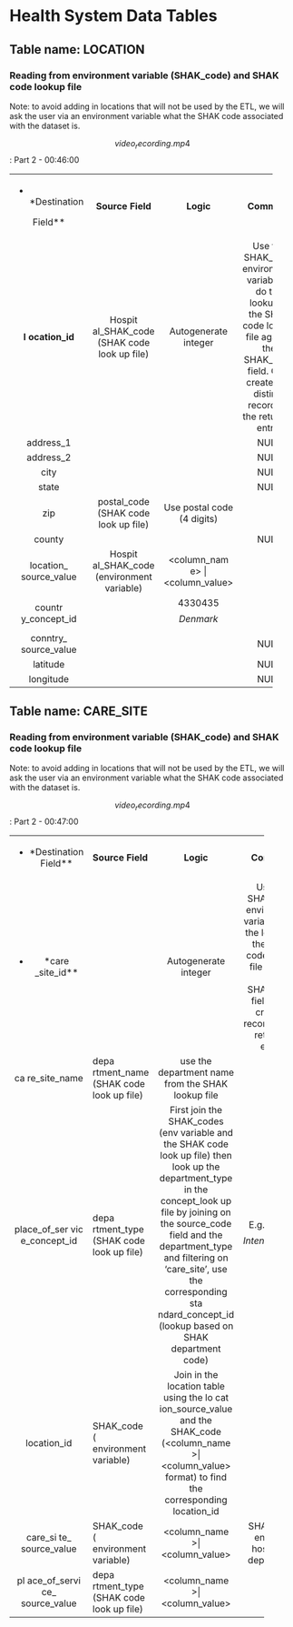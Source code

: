 # Health System Data Tables {#health-system-data-tables}

## Table name: LOCATION {#table-name-location}

### Reading from environment variable (SHAK_code) and SHAK code lookup file {#reading-from-environment-variable-shak_code-and-shak-code-lookup-file}

Note: to avoid adding in locations that will not be used by the ETL, we
will ask the user via an environment variable what the SHAK code
associated with the dataset is.

$$video_recording.mp4$$: Part 2 - 00:46:00

+:------------:+:------------:+:------------------:+:------------:+
| -   \        | **Source     | **Logic**          | **Comment**  |
| *Destination | Field**      |                    |              |
|              |              |                    |              |
|    Field\*\* |              |                    |              |
+--------------+--------------+--------------------+--------------+
| **l          | Hospit       | Autogenerate       | Use the      |
| ocation_id** | al_SHAK_code | integer            | SHAK_code    |
|              | (SHAK code   |                    | environment  |
|              | look up      |                    | variable to  |
|              | file)        |                    | do the       |
|              |              |                    | lookup in    |
|              |              |                    | the SHAK     |
|              |              |                    | code lookup  |
|              |              |                    | file against |
|              |              |                    | the          |
|              |              |                    | SHAK_code    |
|              |              |                    | field. Only  |
|              |              |                    | create one   |
|              |              |                    | distinct     |
|              |              |                    | record for   |
|              |              |                    | the returned |
|              |              |                    | entry.       |
+--------------+--------------+--------------------+--------------+
| address_1    |              |                    | NULL         |
+--------------+--------------+--------------------+--------------+
| address_2    |              |                    | NULL         |
+--------------+--------------+--------------------+--------------+
| city         |              |                    | NULL         |
+--------------+--------------+--------------------+--------------+
| state        |              |                    | NULL         |
+--------------+--------------+--------------------+--------------+
| zip          | postal_code  | Use postal code (4 |              |
|              | (SHAK code   | digits)            |              |
|              | look up      |                    |              |
|              | file)        |                    |              |
+--------------+--------------+--------------------+--------------+
| county       |              |                    | NULL         |
+--------------+--------------+--------------------+--------------+
| location\_   | Hospit       | \<column_nam       |              |
| source_value | al_SHAK_code | e\>                |              |
|              | (environment | \|\<column_value\> |              |
|              | variable)    |                    |              |
+--------------+--------------+--------------------+--------------+
| countr       |              | 4330435            |              |
| y_concept_id |              | $$Denmark$$        |              |
+--------------+--------------+--------------------+--------------+
| conntry\_    |              |                    | NULL         |
| source_value |              |                    |              |
+--------------+--------------+--------------------+--------------+
| latitude     |              |                    | NULL         |
+--------------+--------------+--------------------+--------------+
| longitude    |              |                    | NULL         |
+--------------+--------------+--------------------+--------------+

## Table name: CARE_SITE {#table-name-care_site}

### Reading from environment variable (SHAK_code) and SHAK code lookup file {#reading-from-environment-variable-shak_code-and-shak-code-lookup-file-1}

Note: to avoid adding in locations that will not be used by the ETL, we
will ask the user via an environment variable what the SHAK code
associated with the dataset is.

$$video_recording.mp4$$: Part 2 - 00:47:00

+:------------:+:-------------+:----------------:+:------------:+
| *            | **Source     | **Logic**        | **Comment**  |
| *Destination | Field**      |                  |              |
| Field**      |              |                  |              |
+--------------+--------------+------------------+--------------+
| -   \*care   |              | Autogenerate     | Use the      |
| _site_id\*\* |              | integer          | SHAK_code    |
|              |              |                  | environment  |
|              |              |                  | variable to  |
|              |              |                  | do the       |
|              |              |                  | lookup in    |
|              |              |                  | the SHAK     |
|              |              |                  | code lookup  |
|              |              |                  | file against |
|              |              |                  | the          |
|              |              |                  | SHAK_code    |
|              |              |                  | field. Only  |
|              |              |                  | create a     |
|              |              |                  | record for   |
|              |              |                  | the returned |
|              |              |                  | entry.       |
+--------------+--------------+------------------+--------------+
| ca           | depa         | use the          |              |
| re_site_name | rtment_name  | department name  |              |
|              | (SHAK code   | from the SHAK    |              |
|              | look up      | lookup file      |              |
|              | file)        |                  |              |
+--------------+--------------+------------------+--------------+
| place_of_ser | depa         | First join the   | E.g. 32037   |
| vic          | rtment_type  | SHAK_codes (env  | $$Intensive  |
| e_concept_id | (SHAK code   | variable and the | Care$$       |
|              | look up      | SHAK code look   |              |
|              | file)        | up file) then    |              |
|              |              | look up the      |              |
|              |              | department_type  |              |
|              |              | in the           |              |
|              |              | concept_look up  |              |
|              |              | file by joining  |              |
|              |              | on the           |              |
|              |              | source_code      |              |
|              |              | field and the    |              |
|              |              | department_type  |              |
|              |              | and filtering on |              |
|              |              | 'care_site', use |              |
|              |              | the              |              |
|              |              | corresponding    |              |
|              |              | sta              |              |
|              |              | ndard_concept_id |              |
|              |              | (lookup based on |              |
|              |              | SHAK department  |              |
|              |              | code)            |              |
+--------------+--------------+------------------+--------------+
| location_id  | SHAK_code (  | Join in the      |              |
|              | environment  | location table   |              |
|              | variable)    | using the lo     |              |
|              |              | cat              |              |
|              |              | ion_source_value |              |
|              |              | and the          |              |
|              |              | SHAK_code        |              |
|              |              | (\<column_name\  |              |
|              |              | \>\|             |              |
|              |              | \<column_value\> |              |
|              |              | format) to find  |              |
|              |              | the              |              |
|              |              | corresponding    |              |
|              |              | location_id      |              |
+--------------+--------------+------------------+--------------+
| care_si      | SHAK_code (  | \<column_name\   | SHAK code    |
| te_          | environment  | \>\|             | encodes      |
| source_value | variable)    | \<column_value\> | hospital +   |
|              |              |                  | department   |
+--------------+--------------+------------------+--------------+
| pl           | depa         | \<column_name\   |              |
| ace_of_servi | rtment_type  | \>\|             |              |
| ce_          | (SHAK code   | \<column_value\> |              |
| source_value | look up      |                  |              |
|              | file)        |                  |              |
+--------------+--------------+------------------+--------------+
